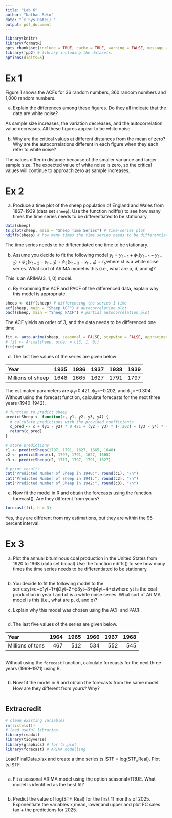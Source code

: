 ```yaml
---
title: "Lab 6"
author: "Nathan Seto"
date: "`r Sys.Date()`"
output: pdf_document
---
```


```r
library(knitr)
library(formatR)
opts_chunk$set(include = TRUE, cache = TRUE, warning = FALSE, message = FALSE, tidy = TRUE)
library(fpp2) # library including the datasets.
options(digits=5)
```

# Ex 1
Figure 1 shows the ACFs for 36 random numbers, 360 random numbers and 1,000 random numbers.


a. Explain the differences among these figures. Do they all indicate that the data are white noise?


As sample size increases, the variation decreases, and the autocorrelation value decreases. All these figures appear to be white noise.


b. Why are the critical values at different distances from the mean of zero? Why are the autocorrelations different in each figure when they each refer to white noise?


The values differ in distance because of the smaller variance and larger sample size. The expected value of white noise is zero, so the critical values will continue to approach zero as sample increases.


# Ex 2
a. Produce a time plot of the sheep population of England and Wales from 1867--1939 (data set `sheep`). Use the function ndiffs() to see how many times the time series needs to be differentiated to be stationary.

```r
data(sheep)
ts.plot(sheep, main = "Sheep Time Series") # time-series plot
ndiffs(sheep) # how many times the time series needs to be differentiated to become stationary
```

The time series needs to be differentiated one time to be stationary.

b. Assume you decide to fit the following model:$y_t=y_{t−1}+\phi_1(y_{t−1}−y_{t−2})+\phi_2(y_{t−2}−y_{t−3})+\phi_3(y_{t−3}−y_{t−4})+\epsilon_t$,where εt is a white noise series. What sort of ARIMA model is this (i.e., what are p, d, and q)?


This is an ARIMA(3, 1, 0) model.


c. By examining the ACF and PACF of the differenced data, explain why this model is appropriate.

```r
sheep <- diff(sheep) # differencing the series 1 time
acf(sheep, main = "Sheep ACF") # autocorrelation plot
pacf(sheep, main = "Sheep PACF") # partial autocorrelation plot
```

The ACF yields an order of 3, and the data needs to be differenced one time.


```r
fit <- auto.arima(sheep, seasonal = FALSE, stepwise = FALSE, approximation = FALSE)
# fit <- Arima(sheep, order = c(3, 1, 0))
fit$coef
```


d. The last five values of the series are given below:

|Year              | 1935| 1936| 1937| 1938| 1939|
|:-----------------|----:|----:|----:|----:|----:|
|Millions of sheep | 1648| 1665| 1627| 1791| 1797|

The estimated parameters are $\phi_1$=0.421, $\phi_2$=−0.202, and $\phi_3$=−0.304. Without using the forecast function, calculate forecasts for the next three years (1940–1942). 

```r
# function to predict sheep
predictSheep <- function(c, y1, y2, y3, y4) {
  # calculate predictions with the provided coefficients
  c_pred <- c + (y1 - y2) * 0.421 + (y2 - y3) * (-.202) + (y3 - y4) * (-.304) # y1 = y_{t-1}, y2 = y_{t-2}, etc.
  return(c_pred)
}

# store predictions
c1 <- predictSheep(1797, 1791, 1627, 1665, 1648)
c2 <- predictSheep(c1, 1797, 1791, 1627, 1665)
c3 <- predictSheep(c2, 1717, 1797, 1791, 1627)

# print results
cat("Predicted Number of Sheep in 1940:", round(c1), "\n")
cat("Predicted Number of Sheep in 1941:", round(c2), "\n")
cat("Predicted Number of Sheep in 1942:", round(c3), "\n")
```


e. Now fit the model in R and obtain the forecasts using the function forecast(). Are they different from yours?

```r
forecast(fit, h = 3)
```


Yes, they are different from my estimations, but they are within the 95 percent interval.


# Ex 3

a. Plot the annual bituminous coal production in the United States from 1920 to 1968 (data set bicoal).Use the function ndiffs() to see how many times the time series needs to be differentiated to be stationary.

```r

```

b. You decide to fit the following model to the series:yt=c+ϕ1yt−1+ϕ2yt−2+ϕ3yt−3+ϕ4yt−4+εtwhere yt is the coal production in year t and εt is a white noise series. What sort of ARIMA model is this (i.e., what are p, d, and q)?


c. Explain why this model was chosen using the ACF and PACF.

```r

```


d. The last five values of the series are given below.

|Year              | 1964| 1965| 1966| 1967| 1968|
|:-----------------|----:|----:|----:|----:|----:|
|Millions of tons  | 467 | 512 | 534 | 552 | 545 |

```r

```

Without using the `forecast` function, calculate forecasts for the next three years (1969--1971) using R.
```r


```



b. Now fit the model in R and obtain the forecasts from the same model. How are they different from yours? Why?

```r
```



## Extracredit

```r
# clean existing variables
rm(list=ls())
# load useful libraries
library(readxl)
library(tidyverse)
library(graphics) # for ts.plot
library(forecast) # ARIMA modelling
```

Load FinalData.xlsx and create a time series ts.lSTF = log(STF_Real). Plot ts.lSTF.

```r

```

a. Fit a seasonal ARIMA model using the option seasonal=TRUE. What model is identified as the best fit?

```r

```
b.	Predict the value of log(STF_Real) for the first 11 months of 2025. Exponentiate the variables x,mean, lower,and upper and plot FC sales tax + the predictions for 2025.

```r


```